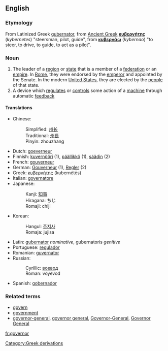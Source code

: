 ==English==
===Etymology===
[[Category:Greek derivations]]
From Latinized Greek [[gubernator]], from [[Ancient Greek]] '''[[κυβερνήτης]]''' (''kybernetes'') "steersman, pilot, guide", from '''[[κυβερνάω]]''' (''kybernao'') "to steer, to drive, to guide, to act as a pilot".

===Noun===
{{en-noun-reg}}

#The leader of a [[region]] or [[state]] that is a member of a [[federation]] or an [[empire]].  In [[Roman Empire|Rome]], they were endorsed by the [[emperor]] and appointed by the Senate.  In the modern [[United States]], they are elected by the [[people]] of that state.
#A device which [[regulate]]s or [[control]]s some action of a [[machine]] through automatic [[feedback]]

====Translations====
*Chinese:
*:Simplified: [[州长]]
*:Traditional: [[州長]]
*:Pinyin: zhouzhang
*Dutch: [[goeverneur]] {{m}}
*Finnish: [[kuvernööri]] (1), [[päällikkö]] (1), [[säädin]] (2)
*French: [[gouverneur]] {{m}}
*German: [[Gouverneur]] {{m}} (1), [[Regler]] {{m}} (2)
*Greek: [[κυβερνήτης]] (kubernétēs) {{m}}
*Italian: [[governatore]] {{m}}
*Japanese: 
*:Kanji: [[知事]]
*:Hiragana: ちじ
*:Romaji: chiji
*Korean:
*:Hangul: [[주지사]]
*:Romaja: jujisa
*Latin: [[gubernator]] ''nominative'', gubernatoris ''genitive''
*Portuguese: [[regulador]]
*Romanian: [[guvernator]] {{m}}
*Russian: 
*:Cyrillic: [[воевод]] 
*:Roman: voyevod
*Spanish: [[gobernador]]

===Related terms===
*[[govern]]
*[[government]]
*[[governor-general]], [[governor general]], [[Governor-General]], [[Governor General]]

[[fr:governor]]